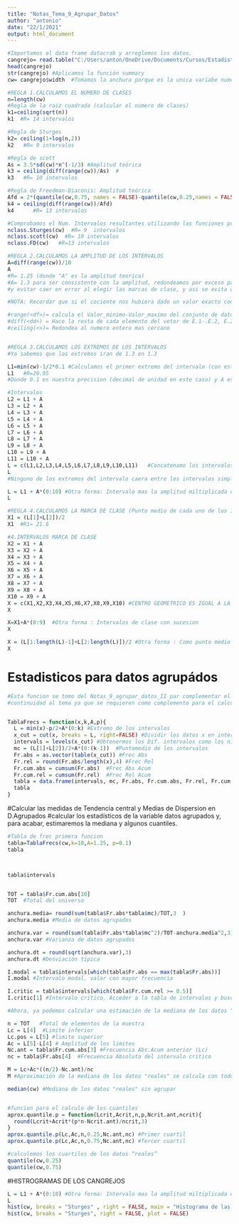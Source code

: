 ```yaml
---
title: "Notas_Tema_9_Agrupar_Datos"
author: "antonio"
date: "22/1/2021"
output: html_document
---
```



```r
#Importamos el data frame datacrab y arreglemos los datos.
cangrejo= read.table("C:/Users/anton/OneDrive/Documents/Cursos/Estadistica descriptiva R y Python/Repositorio/curso_r_basico/data/datacrab.txt",header = TRUE);
head(cangrejo)
str(cangrejo) #Aplicamos la función summary
cw= cangrejo$width  #Tomamos la anchura porque es la unica variabe numerica con decimales

#REGLA 1.CALCULAMOS EL NUMERO DE CLASES 
n=length(cw)
#Regla de la raiz cuadrada (calcular el numero de clases)
k1=ceiling(sqrt(n))  
k1  #R= 14 intervalos

#Regla de Sturges
k2= ceiling(1+log(n,2)) 
k2   #R= 9 intervalos

#Regla de scott
As = 3.5*sd(cw)*n^(-1/3) #Amplitud teórica
k3 = ceiling(diff(range(cw))/As)  #
k3   #R= 10 intervalos

#Regla de Freedman-Diaconis: Amplitud teórica
Afd = 2*(quantile(cw,0.75, names = FALSE)-quantile(cw,0.25,names = FALSE))*n^(-1/3) #names=FALSE regresa el Cuartil en numero sin encabezado
k4 = ceiling(diff(range(cw))/Afd)
k4      #R= 13 intervalos

#Comprobamos el Num. Intervalos resultantes utilizando las funciones propias de "R"
nclass.Sturges(cw)  #R= 9  intervalos
nclass.scott(cw)  #R= 10 intervalos
nclass.FD(cw)   #R=13 intervalos

#REGLA 2.CALCULAMOS LA AMPLITUD DE LOS INTERVALOS
A=diff(range(cw))/10   
A  
#R= 1.25 (donde "A" es la amplitud teorica)
#A= 1.3 para ser consistente con la amplitud, redondeamos por exceso para ser mas exacto con los datos
#y evitar caer en error al elegir las marcas de clase, y asi se evita que los datos caigan en los extremos

#NOTA: Recordar que si el cociente nos hubiera dado un valor exacto con respecto a la precision, tendriamos que haberle sumado una unidad a la precision

#range(<df>)= calcula el Valor_minimo-Valor_maximo del conjunto de datos
#diff(<dd>) = Hace la resta de cada elemento del vetor de E.1-.E.2, E.2-E.3, hasta E.n-1 - E_n_elementos
#ceiling(<>)= Redondea al numero entero mas cercano


#REGLA 3.CALCULAMOS LOS EXTREMOS DE LOS INTERVALOS
#Ya sabemos que los extremos iran de 1.3 en 1.3

L1=min(cw)-1/2*0.1 #Calculamos el primer extremo del intervalo (con esto se obtiene el primer intervalo) 
L1   #R=20.95
#Donde 0.1 es nuestra precision (decimal de unidad en este caso) y A es la amplitud

#Intervalos
L2 = L1 + A
L3 = L2 + A
L4 = L3 + A
L5 = L4 + A
L6 = L5 + A
L7 = L6 + A
L8 = L7 + A
L9 = L8 + A
L10 = L9 + A
L11 = L10 + A
L = c(L1,L2,L3,L4,L5,L6,L7,L8,L9,L10,L11)   #Concatenamo los intervalos 
L
#Ninguno de los extremos del intervalo caera entre los intervalos simplemente por construccion del algoritmo

L = L1 + A*(0:10) #Otra forma: Intervalo mas la amplitud miltiplicada desde 0:10 
L 

#REGLA 4.CALCULAMOS LA MARCA DE CLASE (Punto medio de cada uno de los intervalo)
X1 = (L[1]+L[2])/2
X1  #R1= 21.6

#4.INTERVALOS MARCA DE CLASE 
X2 = X1 + A
X3 = X2 + A
X4 = X3 + A
X5 = X4 + A
X6 = X5 + A
X7 = X6 + A
X8 = X7 + A
X9 = X8 + A
X10 = X9 + A
X = c(X1,X2,X3,X4,X5,X6,X7,X8,X9,X10) #CENTRO GEOMETRICO ES IGUAL A LA MARCA DE CLASE "X1"
X

X=X1+A*(0:9)  #Otra forma : Intervalos de clase con sucesion
X

X = (L[1:length(L)-1]+L[2:length(L)])/2 #Otra forma : Como punto medio del intervalo
X

```


# Estadisticos para datos agrupádos


```r
#Esta funcion se tomo del Notas_9_agrupar_datos_II par complementar el tema del ejercicion y darle
#continuidad al tema ya que se requieren como complemento para el calculo de los D.Agupados


TablaFrecs = function(x,k,A,p){ 
  L = min(x)-p/2+A*(0:k) #Extremo de los intervalos
  x_cut = cut(x, breaks = L, right=FALSE) #Dividir los datos x en intervalos, right=FALSE(sin cerrar por la derecha)
  intervals = levels(x_cut) #Obtenermos los Dif. intervalos como los niveles de la variable x_cut
  mc = (L[1]+L[2])/2+A*(0:(k-1))  #Puntomedio de los intervalos
  Fr.abs = as.vector(table(x_cut)) #Frec Abs
  Fr.rel = round(Fr.abs/length(x),4) #Frec Rel
  Fr.cum.abs = cumsum(Fr.abs)  #Frec Abs Acum
  Fr.cum.rel = cumsum(Fr.rel)  #Frec Rel Acum
  tabla = data.frame(intervals, mc, Fr.abs, Fr.cum.abs, Fr.rel, Fr.cum.rel)#Todos los datos se pasan a un dataframe
  tabla
}


```


#Calcular las medidas de Tendencia central y Medias de Dispersion en D.Agrupados
#calcular los estadísticos de la variable datos agrupados y, para acabar, estimaremos la mediana y algunos cuantiles.
```r
#Tabla de frec primera funcion
tabla=TablaFrecs(cw,k=10,A=1.25, p=0.1)
tabla



tabla$intervals


TOT = tabla$Fr.cum.abs[10]
TOT  #Total del universo

anchura.media= round(sum(tabla$Fr.abs*tabla$mc)/TOT,3  )
anchura.media #Media de datos agrupados

anchura.var = round(sum(tabla$Fr.abs*tabla$mc^2)/TOT-anchura.media^2,3)
anchura.var #Varianza de datos agrupados

anchura.dt = round(sqrt(anchura.var),3)
anchura.dt #Desviación típica

I.modal = tabla$intervals[which(tabla$Fr.abs == max(tabla$Fr.abs))]
I.modal #Intervalo modal, valor con mayor frecuencia

I.critic = tabla$intervals[which(tabla$Fr.cum.rel >= 0.5)]
I.critic[1] #Intervalo critico, Acceder a la tabla de intervalos y buscar el primer valor que supera el 0.5% de los datos

#Ahora, ya podemos calcular una estimación de la mediana de los datos “reales”.

n = TOT   #Total de elementos de la muestra
Lc = L[4]  #Limite inferior
Lc.pos = L[5] #limite superior
Ac = L[5]-L[4] # Amplitud de los limites
Nc.ant = tabla$Fr.cum.abs[3] #Frecuencia Abs.Acum anterior (Lc)
nc = tabla$Fr.abs[4]  #Frecuencia Absoluta del intervalo critico

M = Lc+Ac*((n/2)-Nc.ant)/nc
M #Aproximación de la mediana de los datos "reales" se calcula con todos los calculos anteriores

median(cw) #Mediana de los datos "reales" sin agrupar


#funcion para el calculo de los cuantiles
aprox.quantile.p = function(Lcrit,Acrit,n,p,Ncrit.ant,ncrit){
  round(Lcrit+Acrit*(p*n-Ncrit.ant)/ncrit,3)
}
aprox.quantile.p(Lc,Ac,n,0.25,Nc.ant,nc) #Primer cuartil
aprox.quantile.p(Lc,Ac,n,0.75,Nc.ant,nc) #Tercer cuartil

#calculemos los cuartiles de los datos “reales”
quantile(cw,0.25)
quantile(cw,0.75)
```


#HISTROGRAMAS DE LOS CANGREJOS 

```r
L = L1 + A*(0:10) #Otra forma: Intervalo mas la amplitud miltiplicada desde 0:10 
L 
hist(cw, breaks = "Sturges" , right = FALSE, main = "Histograma de las anchuras de los cangrejos")
hist(cw, breaks = "Sturges", right = FALSE, plot = FALSE)
```
